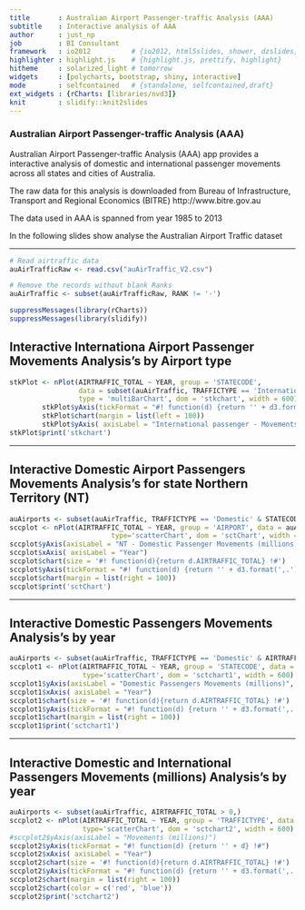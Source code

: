 ```yaml
---
title       : Australian Airport Passenger-traffic Analysis (AAA)
subtitle    : Interactive analysis of AAA
author      : just_np
job         : BI Consultant
framework   : io2012          # {io2012, html5slides, shower, dzslides, ...}
highlighter : highlight.js    # {highlight.js, prettify, highlight}
hitheme     : solarized_light # tomorrow 
widgets     : [polycharts, bootstrap, shiny, interactive]
mode        : selfcontained   # {standalone, selfcontained,draft}
ext_widgets : {rCharts: [libraries/nvd3]}
knit        : slidify::knit2slides
---
```


### Australian Airport Passenger-traffic Analysis (AAA)

Australian Airport Passenger-traffic Analysis (AAA) app provides a interactive analysis of domestic and international passenger movements across all states and cities of Australia.

The raw data for this analysis is downloaded from Bureau of Infrastructure, Transport and Regional Economics (BITRE) http://www.bitre.gov.au

The data used in AAA is spanned from year 1985 to 2013

In the following slides show analyse the Australian Airport Traffic dataset

---


```r
# Read airtraffic data
auAirTrafficRaw <- read.csv("auAirTraffic_V2.csv")

# Remove the records without blank Ranks
auAirTraffic <- subset(auAirTrafficRaw, RANK != '-')

suppressMessages(library(rCharts))
suppressMessages(library(slidify))
```

## Interactive Internationa Airport Passenger Movements Analysis's by Airport type

```r
stkPlot <- nPlot(AIRTRAFFIC_TOTAL ~ YEAR, group = 'STATECODE', 
                 data = subset(auAirTraffic, TRAFFICTYPE == 'International'& AIRTRAFFIC_TOTAL > 0), 
                 type = 'multiBarChart', dom = 'stkchart', width = 600)                   
        stkPlot$yAxis(tickFormat = "#! function(d) {return '' + d3.format(',.')(d)} !#")
        stkPlot$chart(margin = list(left = 100))
        stkPlot$yAxis( axisLabel = "International passenger - Movements (millions)", width = 80)
stkPlot$print('stkchart')
```

---

## Interactive Domestic Airport Passengers Movements Analysis's for state Northern Territory (NT)

```r
auAirports <- subset(auAirTraffic, TRAFFICTYPE == 'Domestic' & STATECODE == 'NT', AIRTRAFFIC_TOTAL > 0,)
sccplot <- nPlot(AIRTRAFFIC_TOTAL ~ YEAR, group = 'AIRPORT', data = auAirports, 
                         type='scatterChart', dom = 'sctChart', width = 600)
sccplot$yAxis(axisLabel = "NT - Domestic Passenger Movements (millions)", tickFormat = "#! function(d) {return '' + d} !#")
sccplot$xAxis( axisLabel = "Year")
sccplot$chart(size = '#! function(d){return d.AIRTRAFFIC_TOTAL} !#')
sccplot$yAxis(tickFormat = "#! function(d) {return '' + d3.format(',.')(d)} !#")
sccplot$chart(margin = list(right = 100))
sccplot$print('sctChart')
```

---

## Interactive Domestic Passengers Movements Analysis's by year

```r
auAirports <- subset(auAirTraffic, TRAFFICTYPE == 'Domestic' & AIRTRAFFIC_TOTAL > 0,)
sccplot1 <- nPlot(AIRTRAFFIC_TOTAL ~ YEAR, group = 'STATECODE', data = auAirports, 
                  type='scatterChart', dom = 'sctchart1', width = 600)
sccplot1$yAxis(axisLabel = "Domestic Passengers Movements (millions)", tickFormat = "#! function(d) {return '' + d} !#")
sccplot1$xAxis( axisLabel = "Year")
sccplot1$chart(size = '#! function(d){return d.AIRTRAFFIC_TOTAL} !#')
sccplot1$yAxis(tickFormat = "#! function(d) {return '' + d3.format(',.')(d)} !#")
sccplot1$chart(margin = list(right = 100))
sccplot1$print('sctchart1')
```

---

## Interactive Domestic and International Passengers Movements (millions) Analysis's by year

```r
auAirports <- subset(auAirTraffic, AIRTRAFFIC_TOTAL > 0,)
sccplot2 <- nPlot(AIRTRAFFIC_TOTAL ~ YEAR, group = 'TRAFFICTYPE', data = auAirports, 
                  type='scatterChart', dom = 'sctchart2', width = 600)
#sccplot2$yAxis(axisLabel = "Movements (millions)")
sccplot2$yAxis(tickFormat = "#! function(d) {return '' + d} !#")
sccplot2$xAxis( axisLabel = "Year")
sccplot2$chart(size = '#! function(d){return d.AIRTRAFFIC_TOTAL} !#')
sccplot2$yAxis(tickFormat = "#! function(d) {return '' + d3.format(',.')(d)} !#")
sccplot2$chart(margin = list(right = 100))
sccplot2$chart(color = c('red', 'blue'))
sccplot2$print('sctchart2')
```
